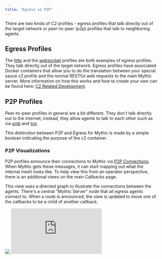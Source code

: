 ```yaml
---
title: "Egress vs P2P"
---
```


There are two kinds of C2 profiles - egress profiles that talk directly out of the target network or peer-to-peer (p2p) profiles that talk to neighboring agents.

## Egress Profiles

The [http](https://github.com/MythicC2Profiles/http) and the [websocket](https://github.com/MythicC2Profiles/websocket) profiles are both examples of egress profiles. They talk directly out of the target network. Egress profiles have associated Docker containers that allow you to do the translation between your special sauce c2 profile and the normal RESTful web requests to the main Mythic server. More information on how this works and how to create your own can be found here: [C2 Related Development](https://docs.mythic-c2.net/customizing/c2-related-development).

## P2P Profiles

Peer-to-peer profiles in general are a bit different. They don't talk directly out to the internet; instead, they allow agents to talk to each other such as via [smb](https://github.com/MythicC2Profiles/smb) and [tcp](https://github.com/MythicC2Profiles/tcp).

This distinction between P2P and Egress for Mythic is made by a simple boolean indicating the purpose of the c2 container.

### P2P Visualizations

P2P profiles announce their connections to Mythic via [P2P Connections](https://docs.mythic-c2.net/customizing/hooking-features/linking-agents/action-p2p_info). When Mythic gets these messages, it can start mapping out what the internal mesh looks like. To help view this from an operator perspective, there is an additional views on the main Callbacks page.

This view uses a directed graph to illustrate the connections between the agents. There's a central "Mythic Server" node that all egress agents connect to. When a route is announced, the view is updated to move one of the callbacks to be a child of another callback.

<Frame>
    <img src="../../images/version-3.3/image-1-25.png"/>
</Frame>

<iframe
  className="w-full aspect-video rounded-xl"
  src="https://www.youtube.com/embed/9MCJu91IfsM?si=nioL2n7sIyHYAvEf"
  title="Mythic Operator Video Series — P2P Connections"
  frameBorder="0"
  allow="accelerometer; autoplay; clipboard-write; encrypted-media; gyroscope; picture-in-picture"
  allowFullScreen
></iframe>